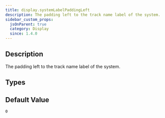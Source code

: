 ```yaml
---
title: display.systemLabelPaddingLeft
description: The padding left to the track name label of the system.
sidebar_custom_props:
  jsOnParent: true
  category: Display
  since: 1.4.0
---
```


<SinceBadge since="1.4.0" />


## Description
The padding left to the track name label of the system.

<PropertyDescription showJson={true} />

## Types

<TypeTable>
    <TypeRow name={"number"} />
</TypeTable>

## Default Value

`0`

